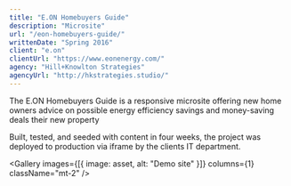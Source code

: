 ```yaml
---
title: "E.ON Homebuyers Guide"
description: "Microsite"
url: "/eon-homebuyers-guide/"
writtenDate: "Spring 2016"
client: "e.on"
clientUrl: "https://www.eonenergy.com/"
agency: "Hill+Knowlton Strategies"
agencyUrl: "http://hkstrategies.studio/"
---
```




The E.ON Homebuyers Guide is a responsive microsite offering new home owners advice on possible energy efficiency savings and money-saving deals their new property

Built, tested, and seeded with content in four weeks, the project was deployed to production via iframe by the clients IT department.

<Gallery
  images={[{ image: asset, alt: "Demo site" }]}
  columns={1}
  className="mt-2"
/>
